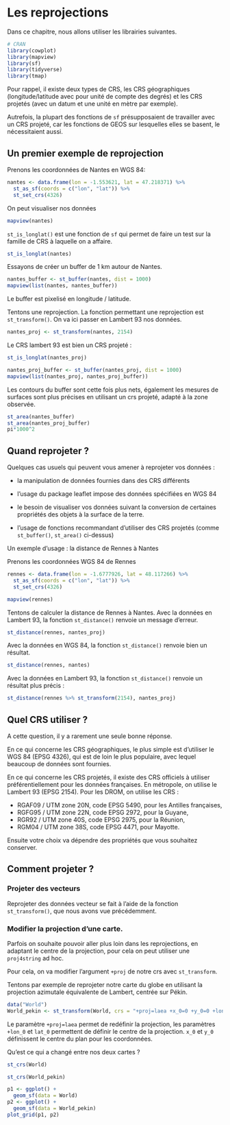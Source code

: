 # Les reprojections {#les-reprojections}

Dans ce chapitre, nous allons utiliser les librairies suivantes.

```r
# CRAN
library(cowplot) 
library(mapview) 
library(sf)
library(tidyverse)
library(tmap)
```


Pour rappel, il existe deux types de CRS, les CRS géographiques (longitude/latitude avec pour unité de compte des degrés) et les CRS projetés (avec un datum et une unité en mètre par exemple).

Autrefois, la plupart des fonctions de `sf` présupposaient de travailler avec un CRS projeté, car les fonctions de GEOS sur lesquelles elles se basent, le nécessitaient aussi.

## Un premier exemple de reprojection

Prenons les coordonnées de Nantes en WGS 84: 

```r
nantes <- data.frame(lon = -1.553621, lat = 47.218371) %>%
  st_as_sf(coords = c("lon", "lat")) %>%
  st_set_crs(4326)
```

On peut visualiser nos données

```r
mapview(nantes)
```


`st_is_longlat()` est une fonction de `sf` qui permet de faire un test sur la famille de CRS à laquelle on a affaire.

```r
st_is_longlat(nantes)
```

Essayons de créer un buffer de 1 km autour de Nantes.

```r
nantes_buffer <- st_buffer(nantes, dist = 1000)
mapview(list(nantes, nantes_buffer))
```

Le buffer est pixelisé en longitude / latitude.


Tentons une reprojection. La fonction permettant une reprojection est `st_transform()`.
On va ici passer en Lambert 93 nos données.

```r
nantes_proj <- st_transform(nantes, 2154)
```

Le CRS lambert 93 est bien un CRS projeté : 

```r
st_is_longlat(nantes_proj)
```

```r
nantes_proj_buffer <- st_buffer(nantes_proj, dist = 1000)
mapview(list(nantes_proj, nantes_proj_buffer))
```

Les contours du buffer sont cette fois plus nets, également les mesures de surfaces sont plus précises en utilisant un crs projeté, adapté à la zone observée. 

```r
st_area(nantes_buffer)
st_area(nantes_proj_buffer)
pi*1000^2
```



## Quand reprojeter ?

Quelques cas usuels qui peuvent vous amener à reprojeter vos données : 

- la manipulation de données fournies dans des CRS différents

- l'usage du package leaflet impose des données spécifiées en WGS 84

- le besoin de visualiser vos données suivant la conversion de certaines propriétés des objets à la surface de la terre.

- l'usage de fonctions recommandant d'utiliser des CRS projetés (comme `st_buffer()`, `st_area()` ci-dessus)

Un exemple d'usage : la distance de Rennes à Nantes

Prenons les coordonnées WGS 84 de Rennes

```r
rennes <- data.frame(lon = -1.6777926, lat = 48.117266) %>%
  st_as_sf(coords = c("lon", "lat")) %>%
  st_set_crs(4326)
```

```r
mapview(rennes)
```

Tentons de calculer la distance de Rennes à Nantes.
Avec la données en Lambert 93, la fonction `st_distance()` renvoie un message d'erreur.

```r
st_distance(rennes, nantes_proj)
```

Avec la données en WGS 84, la fonction `st_distance()` renvoie bien un résultat.

```r
st_distance(rennes, nantes)
```

Avec la données en Lambert 93, la fonction `st_distance()` renvoie un résultat plus précis : 
```r
st_distance(rennes %>% st_transform(2154), nantes_proj)
```

## Quel CRS utiliser ?

A cette question, il y a rarement une seule bonne réponse.  

En ce qui concerne les CRS géographiques, le plus simple est d'utiliser le WGS 84 (EPSG 4326), qui est de loin le plus populaire, avec lequel beaucoup de données sont fournies. 

En ce qui concerne les CRS projetés, il existe des CRS officiels à utiliser préférentiellement pour les données françaises. 
En métropole, on utilise le Lambert 93 (EPSG 2154).
Pour les DROM, on utilise les CRS :  

* RGAF09 / UTM zone 20N, code EPSG 5490, pour les Antilles françaises,  
* RGFG95 / UTM zone 22N, code EPSG 2972, pour la Guyane,
* RGR92 / UTM zone 40S, code EPSG 2975, pour la Réunion, 
* RGM04 / UTM zone 38S, code EPSG 4471, pour Mayotte.

Ensuite votre choix va dépendre des propriétés que vous souhaitez conserver.

## Comment projeter ?

### Projeter des vecteurs

Reprojeter des données vecteur se fait à l'aide de la fonction `st_transform()`, que nous avons vue précédemment.

### Modifier la projection d'une carte.

Parfois on souhaite pouvoir aller plus loin dans les reprojections, en adaptant le centre de la projection, pour cela on peut utiliser une `proj4string` ad hoc.

Pour cela, on va modifier l'argument `+proj` de notre crs avec `st_transform`.

Tentons par exemple de reprojeter notre carte du globe en utilisant la projection azimutale équivalente de Lambert, centrée sur Pékin.

```r
data("World")
World_pekin <- st_transform(World, crs = "+proj=laea +x_0=0 +y_0=0 +lon_0=116 +lat_0=40")
```

Le paramètre `+proj=laea` permet de redéfinir la projection, les paramètres `+lon_0` et `lat_0` permettent de définir le centre de la projection. `x_0` et `y_0` définissent le centre du plan pour les coordonnées.

Qu'est ce qui a changé entre nos deux cartes ?

```r
st_crs(World)

st_crs(World_pekin)
```

```r
p1 <- ggplot() +
  geom_sf(data = World)
p2 <- ggplot() +
  geom_sf(data = World_pekin)
plot_grid(p1, p2)
```
